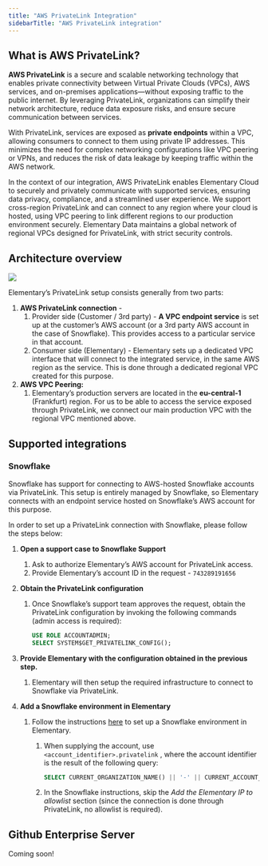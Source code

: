 ```yaml
---
title: "AWS PrivateLink Integration"
sidebarTitle: "AWS PrivateLink integration"
---
```


## What is AWS PrivateLink?

**AWS PrivateLink** is a secure and scalable networking technology that enables private connectivity between Virtual Private Clouds (VPCs), AWS services, and on-premises applications—without exposing traffic to the public internet. By leveraging PrivateLink, organizations can simplify their network architecture, reduce data exposure risks, and ensure secure communication between services.

With PrivateLink, services are exposed as **private endpoints** within a VPC, allowing consumers to connect to them using private IP addresses. This minimizes the need for complex networking configurations like VPC peering or VPNs, and reduces the risk of data leakage by keeping traffic within the AWS network.

In the context of our integration, AWS PrivateLink enables Elementary Cloud to securely and privately communicate with supported services, ensuring data privacy, compliance, and a streamlined user experience. We support cross-region PrivateLink and can connect to any region where your cloud is hosted, using VPC peering to link different regions to our production environment securely. Elementary Data maintains a global network of regional VPCs designed for PrivateLink, with strict security controls.

## Architecture overview

<img src="https://res.cloudinary.com/do5hrgokq/image/upload/v1742380845/nyskzwnjnco2z1l7luyh.png" />

Elementary’s PrivateLink setup consists generally from two parts:

1. **AWS PrivateLink connection** - 
    1. Provider side (Customer / 3rd party) - **A VPC endpoint service** is set up at the customer’s AWS account (or a 3rd party AWS account in the case of Snowflake). This provides access to a particular service in that account.
    2. Consumer side (Elementary) - Elementary sets up a dedicated VPC interface that will connect to the integrated service, in the same AWS region as the service.
    This is done through a dedicated regional VPC created for this purpose. 
2. **AWS VPC Peering:**
    1. Elementary’s production servers are located in the **eu-central-1** (Frankfurt) region. For us to be able to access the service exposed through PrivateLink, we connect our main production VPC with the regional VPC mentioned above.

## Supported integrations

### Snowflake

Snowflake has support for connecting to AWS-hosted Snowflake accounts via PrivateLink. This setup is entirely managed by Snowflake, so Elementary connects with an endpoint service hosted on Snowflake’s AWS account for this purpose.

In order to set up a PrivateLink connection with Snowflake, please follow the steps below:

1. **Open a support case to Snowflake Support**
    1. Ask to authorize Elementary’s AWS account for PrivateLink access.
    2. Provide Elementary’s account ID in the request - `743289191656` 
2. **Obtain the PrivateLink configuration**
    1. Once Snowflake’s support team approves the request, obtain the PrivateLink configuration by invoking the following commands (admin access is required):
        
        ```sql
        USE ROLE ACCOUNTADMIN;
        SELECT SYSTEM$GET_PRIVATELINK_CONFIG();
        ```
        
3. **Provide Elementary with the configuration obtained in the previous step.**
    1. Elementary will then setup the required infrastructure to connect to Snowflake via PrivateLink.
4. **Add a Snowflake environment in Elementary**
    1. Follow the instructions [here](https://docs.elementary-data.com/cloud/onboarding/connect-data-warehouse) to set up a Snowflake environment in Elementary.
        1. When supplying the account, use `<account_identifier>.privatelink` , where the account identifier is the result of the following query:
            
            ```sql
            SELECT CURRENT_ORGANIZATION_NAME() || '-' || CURRENT_ACCOUNT_NAME();
            ```
            
        2. In the Snowflake instructions, skip the *Add the Elementary IP to allowlist* section (since the connection is done through PrivateLink, no allowlist is required).

## Github Enterprise Server

Coming soon!